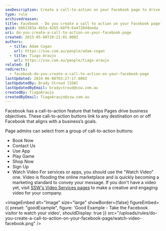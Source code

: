 ```yaml
---
seoDescription: Create a call-to-action on your Facebook page to drive business objectives with the "Watch Video" button.
type: rule
archivedreason:
title: Facebook - Do you create a call to action on your Facebook page?
guid: b661383a-4b5a-4265-b8f9-6a4726d4eeda
uri: do-you-create-a-call-to-action-on-your-facebook-page
created: 2015-05-08T20:21:01.000Z
authors:
  - title: Adam Cogan
    url: https://ssw.com.au/people/adam-cogan
  - title: Tiago Araujo
    url: https://ssw.com.au/people/tiago-araujo
related: []
redirects:
  - facebook-do-you-create-a-call-to-action-on-your-facebook-page
lastUpdated: 2024-06-08T03:27:17.000Z
lastUpdatedBy: Brady Stroud [SSW]
lastUpdatedByEmail: bradystroud@ssw.com.au
createdBy: TiagoAraujo
createdByEmail: TiagoAraujo@ssw.com.au
---
```


Facebook has a call-to-action feature that helps Pages drive business objectives. These call-to-action buttons link to any destination on or off Facebook that aligns with a business’s goals.

Page admins can select from a group of call-to-action buttons:

- Book Now
- Contact Us
- Use App
- Play Game
- Shop Now
- Sign Up
- Watch Video
For services or apps, you should use the "Watch Video" one. Video is flooding the online marketplace and is quickly becoming a marketing standard to convey your message. If you don't have a video yet, visit
[SSW's Video Services pages](http://www.ssw.com.au/ssw/Consulting/Video-Production/) to make a creative and engaging video for your company.

<imageEmbed
  alt="Image"
  size="large"
  showBorder={false}
  figureEmbed={{
    preset: "goodExample",
    figure: 'Good Example - Take the Facebook visitor to watch your video',
    shouldDisplay: true
  }}
  src="/uploads/rules/do-you-create-a-call-to-action-on-your-facebook-page/watch-video-facebook.png"
/>
